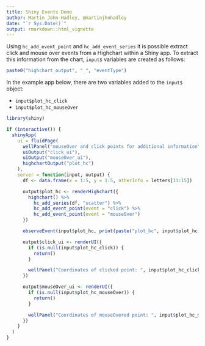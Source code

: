 ```yaml
---
title: Shiny Events Demo
author: Martin John Hadley, @martinjhnhadley
date: "`r Sys.Date()`"
output: rmarkdown::html_vignette
---
```


Using `hc_add_event_point` and `hc_add_event_series` it is possible extract click and mouse over events from a Highchart within a Shiny app. To extract this information from the chart, `input$` variables are created as follows:

```r
paste0("highchart_output", "_", "eventType")
```

In the example app below, there are two variables added to the `input$` object:

- `input$plot_hc_click`
- `input$plot_hc_mouseOver`

```r
library(shiny)

if (interactive()) {
  shinyApp(
    ui = fluidPage(
      wellPanel("mouseOver and click points for additional information"),
      uiOutput("click_ui"),
      uiOutput("mouseOver_ui"),
      highchartOutput("plot_hc")
    ),
    server = function(input, output) {
      df <- data.frame(x = 1:5, y = 1:5, otherInfo = letters[11:15])

      output$plot_hc <- renderHighchart({
        highchart() %>%
          hc_add_series(df, "scatter") %>%
          hc_add_event_point(event = "click") %>%
          hc_add_event_point(event = "mouseOver")
      })

      observeEvent(input$plot_hc, print(paste("plot_hc", input$plot_hc)))

      output$click_ui <- renderUI({
        if (is.null(input$plot_hc_click)) {
          return()
        }

        wellPanel("Coordinates of clicked point: ", input$plot_hc_click$x, input$plot_hc_click$y)
      })

      output$mouseOver_ui <- renderUI({
        if (is.null(input$plot_hc_mouseOver)) {
          return()
        }

        wellPanel("Coordinates of mouseOvered point: ", input$plot_hc_mouseOver$x, input$plot_hc_mouseOver$y)
      })
    }
  )
}
```

